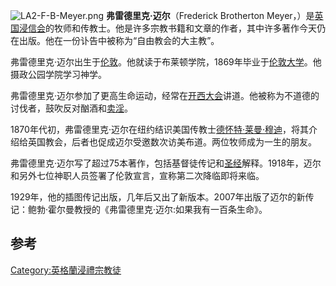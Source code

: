 [[File:LA2-F-B-Meyer.png|thumb]]
'''弗雷德里克·迈尔'''（Frederick Brotherton Meyer，{{bd|1847年|4月8日|1929年|3月28日}}）是[[英国|英国]][[浸信会|浸信会]]的牧师和传教士。他是许多宗教书籍和文章的作者，其中许多著作今天仍在出版。他在一份讣告中被称为“自由教会的大主教”。

弗雷德里克·迈尔出生于[[伦敦|伦敦]]。他就读于布莱顿学院，1869年毕业于[[伦敦大学|伦敦大学]]。他摄政公园学院学习神学。

弗雷德里克·迈尔参加了更高生命运动，经常在[[开西大会|开西大会]]讲道。他被称为不道德的讨伐者，鼓吹反对酗酒和[[卖淫|卖淫]]。{{fact|据说他造成数以百计的[[酒吧|酒吧]]和[[妓院|妓院]]关门倒闭。}}

1870年代初，弗雷德里克·迈尔在纽约结识美国传教士[[德怀特·莱曼·穆迪|德怀特·莱曼·穆迪]]，将其介绍给英国教会，后者也促成迈尔受邀数次访美布道。两位牧师成为一生的朋友。

弗雷德里克·迈尔写了超过75本著作，包括基督徒传记和[[圣经|圣经]]解释。1918年，迈尔和另外七位神职人员签署了伦敦宣言，宣称第二次降临即将来临。

1929年，他的插图传记出版，几年后又出了新版本。2007年出版了迈尔的新传记：鲍勃·霍尔曼教授的《弗雷德里克·迈尔:如果我有一百条生命》。

==参考==
<references/>

{{Authority control}}
{{DEFAULTSORT:Meyer, Frederick Brotherton}}
[[Category:英格蘭浸禮宗教徒|Category:英格蘭浸禮宗教徒]]